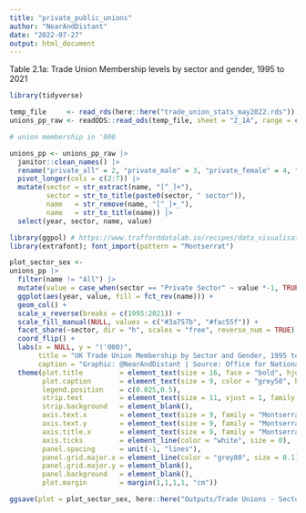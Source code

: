 ```yaml
---
title: "private_public_unions"
author: "NearAndDistant"
date: "2022-07-27"
output: html_document
---
```


Table 2.1a: Trade Union Membership levels by sector and gender, 1995 to 2021

```r
library(tidyverse)

temp_file     <- read_rds(here::here("trade_union_stats_may2022.rds"))
unions_pp_raw <- readODS::read_ods(temp_file, sheet = "2_1A", range = c("A4:G31"), col_names = TRUE)

```

```r
# union membership in '000

unions_pp <- unions_pp_raw |>
  janitor::clean_names() |>
  rename("private_all" = 2, "private_male" = 3, "private_female" = 4, "public_all" = 5, "public_male" = 6, "public_female" = 7) |>
  pivot_longer(cols = c(2:7)) |>
  mutate(sector = str_extract(name, "[^_]+"),
         sector = str_to_title(paste0(sector, " sector")),
         name   = str_remove(name, "[^_]+_"),
         name   = str_to_title(name)) |>
  select(year, sector, name, value)

```

```r
library(ggpol) # https://www.trafforddatalab.io/recipes/data_visualisation/population_pyramids.html
library(extrafont); font_import(pattern = "Montserrat")

plot_sector_sex <-
unions_pp |>
  filter(name != "All") |>
  mutate(value = case_when(sector == "Private Sector" ~ value *-1, TRUE ~ value)) |> 
  ggplot(aes(year, value, fill = fct_rev(name))) +
  geom_col() + 
  scale_x_reverse(breaks = c(1995:2021)) +
  scale_fill_manual(NULL, values = c("#3a757b", "#fac55f")) +
  facet_share(~sector, dir = "h", scales = "free", reverse_num = TRUE) +
  coord_flip() +
  labs(x = NULL, y = "('000)", 
       title = "UK Trade Union Membership by Sector and Gender, 1995 to 2021",
       caption = "Graphic: @NearAndDistant | Source: Office for National Statistics") +
  theme(plot.title         = element_text(size = 16, face = "bold", hjust = 0, vjust = 4, family = "Montserrat SemiBold"),
        plot.caption       = element_text(size = 9, color = "grey50", hjust = 0.99, vjust = -6, family = "Montserrat"),
        legend.position    = c(0.025,0.5),
        strip.text         = element_text(size = 11, vjust = 1, family = "Montserrat SemiBold"),
        strip.background   = element_blank(),
        axis.text.x        = element_text(size = 9, family = "Montserrat"),
        axis.text.y        = element_text(size = 9, family = "Montserrat"),
        axis.title.x       = element_text(size = 9, family = "Montserrat", vjust = -12),
        axis.ticks         = element_line(color = "white", size = 0),
        panel.spacing      = unit(-1, "lines"),
        panel.grid.major.x = element_line(color = "grey80", size = 0.1),
        panel.grid.major.y = element_blank(),
        panel.background   = element_blank(),
        plot.margin        = margin(1,1,1,1, "cm"))

```

```r

ggsave(plot = plot_sector_sex, here::here("Outputs/Trade Unions - Sector and Sex.png"), width = 13, height = 10, dpi = 360, bg = "white")

```

